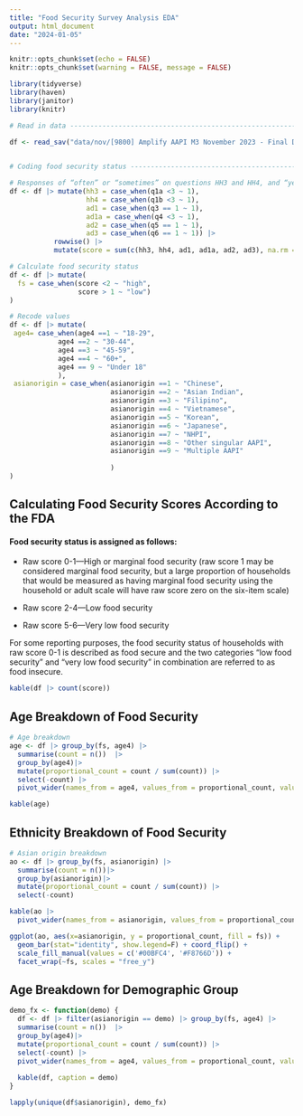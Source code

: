 ```yaml
---
title: "Food Security Survey Analysis EDA"
output: html_document
date: "2024-01-05"
---
```


```r
knitr::opts_chunk$set(echo = FALSE)
knitr::opts_chunk$set(warning = FALSE, message = FALSE) 

library(tidyverse)
library(haven)
library(janitor)
library(knitr)

# Read in data -------------------------------------------------------------------

df <- read_sav("data/nov/[9800] Amplify AAPI M3 November 2023 - Final Data.sav") |> clean_names()

 
# Coding food security status ----------------------------------------------------

# Responses of “often” or “sometimes” on questions HH3 and HH4, and “yes” on AD1, AD2, and AD3 are coded as affirmative (yes). Responses of “almost every month” and “some months but not every month” on AD1a are coded as affirmative (yes). The sum of affirmative responses to the six questions in the module is the household’s raw score on the scale.
df <- df |> mutate(hh3 = case_when(q1a <3 ~ 1),
                   hh4 = case_when(q1b <3 ~ 1),
                   ad1 = case_when(q3 == 1 ~ 1),
                   ad1a = case_when(q4 <3 ~ 1),
                   ad2 = case_when(q5 == 1 ~ 1),
                   ad3 = case_when(q6 == 1 ~ 1)) |>
           rowwise() |>
           mutate(score = sum(c(hh3, hh4, ad1, ad1a, ad2, ad3), na.rm = T))

# Calculate food security status
df <- df |> mutate(
  fs = case_when(score <2 ~ "high",
                 score > 1 ~ "low")
)

# Recode values
df <- df |> mutate(
 age4= case_when(age4 ==1 ~ "18-29",
            age4 ==2 ~ "30-44",
            age4 ==3 ~ "45-59",
            age4 ==4 ~ "60+",
            age4 == 9 ~ "Under 18"
            ),
 asianorigin = case_when(asianorigin ==1 ~ "Chinese",
                         asianorigin ==2 ~ "Asian Indian",
                         asianorigin ==3 ~ "Filipino",
                         asianorigin ==4 ~ "Vietnamese",
                         asianorigin ==5 ~ "Korean",
                         asianorigin ==6 ~ "Japanese",
                         asianorigin ==7 ~ "NHPI",
                         asianorigin ==8 ~ "Other singular AAPI",
                         asianorigin ==9 ~ "Multiple AAPI"
                         
                         )
)


```


## Calculating Food Security Scores According to the FDA

#### Food security status is assigned as follows:

- Raw score 0-1—High or marginal food security (raw score 1 may be considered marginal food security, but a large proportion of households that would be measured as having marginal food security using the household or adult scale will have raw score zero on the six-item scale)

- Raw score 2-4—Low food security

- Raw score 5-6—Very low food security

For some reporting purposes, the food security status of households with raw score 0-1 is described as food secure and the two categories “low food security” and “very low food security” in combination are referred to as food insecure.

```r
kable(df |> count(score))
```

## Age Breakdown of Food Security 

```r
# Age breakdown
age <- df |> group_by(fs, age4) |> 
  summarise(count = n())  |>
  group_by(age4)|>
  mutate(proportional_count = count / sum(count)) |>
  select(-count) |>
  pivot_wider(names_from = age4, values_from = proportional_count, values_fill = 0)

kable(age)

```

## Ethnicity Breakdown of Food Security

``` r
# Asian origin breakdown
ao <- df |> group_by(fs, asianorigin) |> 
  summarise(count = n())|> 
  group_by(asianorigin)|>
  mutate(proportional_count = count / sum(count)) |>
  select(-count) 

kable(ao |>
  pivot_wider(names_from = asianorigin, values_from = proportional_count, values_fill = 0))

ggplot(ao, aes(x=asianorigin, y = proportional_count, fill = fs)) + 
  geom_bar(stat="identity", show.legend=F) + coord_flip() + 
  scale_fill_manual(values = c('#00BFC4', '#F8766D')) + 
  facet_wrap(~fs, scales = "free_y")

```

## Age Breakdown for Demographic Group

```r
demo_fx <- function(demo) {
  df <- df |> filter(asianorigin == demo) |> group_by(fs, age4) |> 
  summarise(count = n())  |>
  group_by(age4)|>
  mutate(proportional_count = count / sum(count)) |>
  select(-count) |>
  pivot_wider(names_from = age4, values_from = proportional_count, values_fill = 0)
  
  kable(df, caption = demo)
}

lapply(unique(df$asianorigin), demo_fx)

```